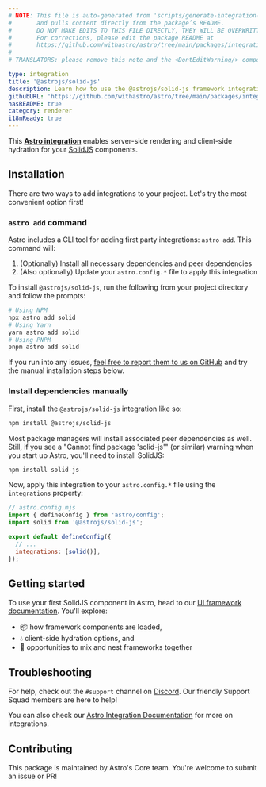 ```yaml
---
# NOTE: This file is auto-generated from 'scripts/generate-integration-pages.ts'
#       and pulls content directly from the package’s README.
#       DO NOT MAKE EDITS TO THIS FILE DIRECTLY, THEY WILL BE OVERWRITTEN!
#       For corrections, please edit the package README at
#       https://github.com/withastro/astro/tree/main/packages/integrations/solid/
#
# TRANSLATORS: please remove this note and the <DontEditWarning/> component.

type: integration
title: '@astrojs/solid-js'
description: Learn how to use the @astrojs/solid-js framework integration to extend component support in your Astro project.
githubURL: 'https://github.com/withastro/astro/tree/main/packages/integrations/solid/'
hasREADME: true
category: renderer
i18nReady: true
---
```



<DontEditWarning/>

This **[Astro integration][astro-integration]** enables server-side rendering and client-side hydration for your [SolidJS](https://www.solidjs.com/) components.

## Installation

There are two ways to add integrations to your project. Let's try the most convenient option first!

### `astro add` command

Astro includes a CLI tool for adding first party integrations: `astro add`. This command will:

1.  (Optionally) Install all necessary dependencies and peer dependencies
2.  (Also optionally) Update your `astro.config.*` file to apply this integration

To install `@astrojs/solid-js`, run the following from your project directory and follow the prompts:

```sh
# Using NPM
npx astro add solid
# Using Yarn
yarn astro add solid
# Using PNPM
pnpm astro add solid
```

If you run into any issues, [feel free to report them to us on GitHub](https://github.com/withastro/astro/issues) and try the manual installation steps below.

### Install dependencies manually

First, install the `@astrojs/solid-js` integration like so:

```sh
npm install @astrojs/solid-js
```

Most package managers will install associated peer dependencies as well. Still, if you see a "Cannot find package 'solid-js'" (or similar) warning when you start up Astro, you'll need to install SolidJS:

```sh
npm install solid-js
```

Now, apply this integration to your `astro.config.*` file using the `integrations` property:

```js ins={3} "solid()"
// astro.config.mjs
import { defineConfig } from 'astro/config';
import solid from '@astrojs/solid-js';

export default defineConfig({
  // ...
  integrations: [solid()],
});
```

## Getting started

To use your first SolidJS component in Astro, head to our [UI framework documentation][astro-ui-frameworks]. You'll explore:

*   📦 how framework components are loaded,
*   💧 client-side hydration options, and
*   🤝 opportunities to mix and nest frameworks together

## Troubleshooting

For help, check out the `#support` channel on [Discord](https://astro.build/chat). Our friendly Support Squad members are here to help!

You can also check our [Astro Integration Documentation][astro-integration] for more on integrations.

## Contributing

This package is maintained by Astro's Core team. You're welcome to submit an issue or PR!

[astro-integration]: /en/guides/integrations-guide/

[astro-ui-frameworks]: /en/core-concepts/framework-components/#using-framework-components
